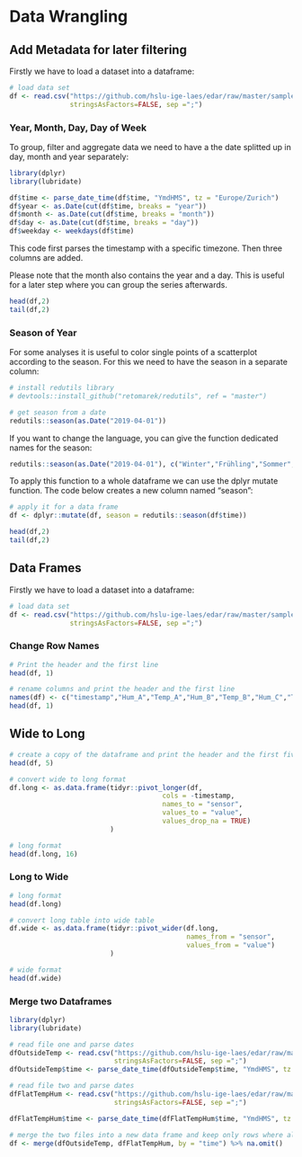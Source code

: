 # Data Wrangling
## Add Metadata for later filtering

Firstly we have to load a dataset into a dataframe:
```r

# load data set
df <- read.csv("https://github.com/hslu-ige-laes/edar/raw/master/sampleData/centralOutsideTemp.csv",
               stringsAsFactors=FALSE, sep =";")

```

### Year, Month, Day, Day of Week
To group, filter and aggregate data we need to have a the date splitted up in day, month and year separately:
```r
library(dplyr)
library(lubridate)

df$time <- parse_date_time(df$time, "YmdHMS", tz = "Europe/Zurich")
df$year <- as.Date(cut(df$time, breaks = "year"))
df$month <- as.Date(cut(df$time, breaks = "month"))
df$day <- as.Date(cut(df$time, breaks = "day"))
df$weekday <- weekdays(df$time)
```

This code first parses the timestamp with a specific timezone. Then three columns are added.

Please note that the month also contains the year and a day. This is useful for a later step where you can group the series afterwards. 

```r
head(df,2)
tail(df,2)
```

### Season of Year
For some analyses it is useful to color single points of a scatterplot according to the season. For this we need to have the season in a separate column: 

```r
# install redutils library
# devtools::install_github("retomarek/redutils", ref = "master")

# get season from a date
redutils::season(as.Date("2019-04-01"))
```

If you want to change the language, you can give the function dedicated names for the season:

```r
redutils::season(as.Date("2019-04-01"), c("Winter","Frühling","Sommer","Herbst"))
```

To apply this function to a whole dataframe we can use the dplyr mutate function. The code below creates a new column named "season":

```r
# apply it for a data frame
df <- dplyr::mutate(df, season = redutils::season(df$time))
```

```r
head(df,2)
tail(df,2)
```

## Data Frames
Firstly we have to load a dataset into a dataframe:
```r

# load data set
df <- read.csv("https://github.com/hslu-ige-laes/edar/raw/master/sampleData/flatTempHum.csv",
               stringsAsFactors=FALSE, sep =";")

```

### Change Row Names
```r
# Print the header and the first line
head(df, 1)

# rename columns and print the header and the first line
names(df) <- c("timestamp","Hum_A","Temp_A","Hum_B","Temp_B","Hum_C","Temp_C","Hum_D", "Temp_D")
head(df, 1)
```

## Wide to Long

```r

# create a copy of the dataframe and print the header and the first five line
head(df, 5)

# convert wide to long format
df.long <- as.data.frame(tidyr::pivot_longer(df,
                                      cols = -timestamp,
                                      names_to = "sensor",
                                      values_to = "value",
                                      values_drop_na = TRUE)
                         )

# long format
head(df.long, 16)
```

### Long to Wide
```r
# long format
head(df.long)

# convert long table into wide table
df.wide <- as.data.frame(tidyr::pivot_wider(df.long,
                                            names_from = "sensor",
                                            values_from = "value")
                         )

# wide format
head(df.wide)
```


### Merge two Dataframes {#DATAWRANGLING-MERGE-TWO-DATAFRAMES}
```r
library(dplyr)
library(lubridate)

# read file one and parse dates
dfOutsideTemp <- read.csv("https://github.com/hslu-ige-laes/edar/raw/master/sampleData/centralOutsideTemp.csv",
                          stringsAsFactors=FALSE, sep =";")
dfOutsideTemp$time <- parse_date_time(dfOutsideTemp$time, "YmdHMS", tz = "Europe/Zurich")

# read file two and parse dates
dfFlatTempHum <- read.csv("https://github.com/hslu-ige-laes/edar/raw/master/sampleData/flatTempHum.csv",
                          stringsAsFactors=FALSE, sep =";")

dfFlatTempHum$time <- parse_date_time(dfFlatTempHum$time, "YmdHMS", tz = "Europe/Zurich")

# merge the two files into a new data frame and keep only rows where all values are available
df <- merge(dfOutsideTemp, dfFlatTempHum, by = "time") %>% na.omit()

```
